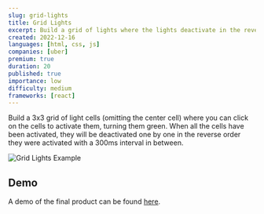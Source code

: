 ```yaml
---
slug: grid-lights
title: Grid Lights
excerpt: Build a grid of lights where the lights deactivate in the reverse order they were activated
created: 2022-12-16
languages: [html, css, js]
companies: [uber]
premium: true
duration: 20
published: true
importance: low
difficulty: medium
frameworks: [react]
---
```


Build a 3x3 grid of light cells (omitting the center cell) where you can click on the cells to activate them, turning them green. When all the cells have been activated, they will be deactivated one by one in the reverse order they were activated with a 300ms interval in between.

![Grid Lights Example](/img/questions/grid-lights/grid-lights-example.png)

## Demo

A demo of the final product can be found [here](https://k2053q.csb.app).
